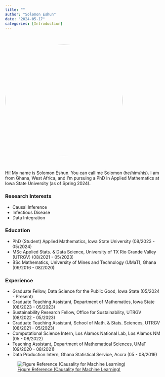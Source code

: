 ```yaml
---
title: ""
author: "Solomon Eshun"
date: "2024-05-17"
categories: [Introduction]
---
```


<br>

<style>
.circle-img {
  border-radius: 50%; /* Create circular corners */
  width: 380px; /* Specify the width */
  height: 360px; /* Specify the height */
  object-fit: cover; /* Ensures the image covers the area without stretching */
}
</style>

![](imgs/self1.JPG){.circle-img}

<br>

Hi! My name is Solomon Eshun. You can call me Solomon (he/him/his). I am from Ghana, West Africa, and I’m pursuing a PhD in Applied Mathematics at Iowa State University (as of Spring 2024).

### Research Interests

- Causal Inference
- Infectious Disease
- Data Integration

### Education

- PhD (Student) Applied Mathematics, Iowa State University (08/2023 - 05/2024)
- MSc Applied Stats. & Data Science, University of TX Rio Grande Valley (UTRGV) (08/2021 - 05/2023)
- BSc Mathematics, University of Mines and Technology (UMaT), Ghana (09/2016 - 08/2020)


### Experience

- Graduate Fellow, Data Science for the Public Good, Iowa State (05/2024 - Present)
- Graduate Teaching Assistant, Department of Mathematics, Iowa State (08/2023 - 05/2023)
- Sustainability Research Fellow, Office for Sustainability, UTRGV (08/2022 - 05/2023)
- Graduate Teaching Assistant, School of Math. & Stats. Sciences, UTRGV (08/2021 - 05/2023)
- Computational Science Intern, Los Alamos National Lab, Los Alamos NM (05 - 08/2022)
- Teaching Assistant, Department of Mathematical Sciences, UMaT (09/2020 - 08/2021)
- Data Production Intern, Ghana Statistical Service, Accra (05 - 08/2019)



![[Figure Reference (Causality for Machine Learning)](https://ff13.fastforwardlabs.com/)](imgs/whatif.png)  



